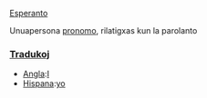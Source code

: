 [[Esperanto]]

Unuapersona [[pronomo]], rilatigxas kun la parolanto

=== [[Traduko]]j ===

*[[Angla]]:[[I]]
*[[Hispana]]:[[yo]]